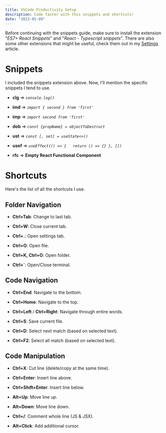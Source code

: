```yaml
---
title: VSCode Productivity Setup
description: Code faster with this snippets and shortcuts!
date: "2023-05-09"
---
```


Before continuing with the snippets guide, make sure to install the extension "_ES7+ React Snippets_" and "_React - Typescript snippets_". There are also some other extensions that might be useful, check them out in my [Settings](/posts/vscode-settings) article.

# Snippets

I included the snippets extension above. Now, I'll mention the specific snippets I tend to use.

- **clg** => _`console.log()`_

- **imd** => _`import { second } from 'first'`_

- **imp** => _`import second from 'first'`_

- **dob** => _`const {propName} = objectToDestruct`_

- **ust** => _`const [, set] = useState<>()`_

- **usef** => _`useEffect(() => {   return () => {} }, [])`_

- **rfc** => **Empty React Functional Component**

# Shortcuts

Here's the list of all the shortcuts I use.

## Folder Navigation

- **Ctrl+Tab**: Change to last tab.

- **Ctrl+W**: Close current tab.

- **Ctrl+.**: Open settings tab.

- **Ctrl+O**: Open file.

- **Ctrl+K, Ctrl+O**: Open folder.

- **Ctrl+`**: Open/Close terminal.

## Code Navigation

- **Ctrl+End**: Navigate to the bottom.

- **Ctrl+Home**: Navigate to the top.

- **Ctrl+Left** / **Ctrl+Right**: Navigate through entire words.

- **Ctrl+S**: Save current file.

- **Ctrl+D**: Select next match (based on selected text).

- **Ctrl+F2**: Select all match (based on selected text).

## Code Manipulation

- **Ctrl+X**: Cut line (delete/copy at the same time).

- **Ctrl+Enter**: Insert line above.

- **Ctrl+Shift+Enter**: Insert line below.

- **Alt+Up**: Move line up.

- **Alt+Down**: Move line down.

- **Ctrl+/**: Comment whole line (JS & JSX).

- **Alt+Click**: Add additional cursor.
